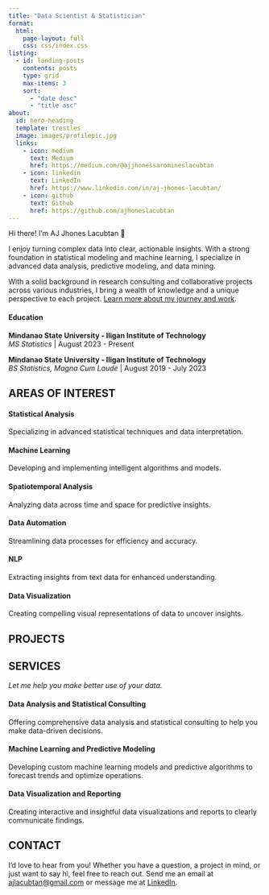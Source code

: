```yaml
---
title: "Data Scientist & Statistician"
format:
  html:
    page-layout: full
    css: css/index.css
listing:
  - id: landing-posts
    contents: posts
    type: grid
    max-items: 3
    sort: 
      - "date desc"
      - "title asc"
about:
  id: hero-heading
  template: trestles
  image: images/profilepic.jpg
  links:
    - icon: medium
      text: Medium
      href: https://medium.com/@ajjhonessaromineslacubtan
    - icon: linkedin
      text: LinkedIn
      href: https://www.linkedin.com/in/aj-jhones-lacubtan/
    - icon: github
      text: Github
      href: https://github.com/ajhoneslacubtan
---
```


::: {#hero-heading}
Hi there! I'm AJ Jhones Lacubtan 👋

I enjoy turning complex data into clear, actionable insights. With a strong foundation in statistical modeling and machine learning, I specialize in advanced data analysis, predictive modeling, and data mining.

With a solid background in research consulting and collaborative projects across various industries, I bring a wealth of knowledge and a unique perspective to each project. [Learn more about my journey and work](resume.qmd).

#### Education

**Mindanao State University - Iligan Institute of Technology**\
*MS Statistics* \| August 2023 - Present

**Mindanao State University - Iligan Institute of Technology**\
*BS Statistics, Magna Cum Laude* \| August 2019 - July 2023
:::

::: text-center
## AREAS OF INTEREST

::: grid
::: {.g-col-6 .g-col-md-4 .interest}
<i class="bi bi-graph-up" style="font-size: 2rem;"></i>

#### Statistical Analysis

Specializing in advanced statistical techniques and data interpretation.
:::

::: {.g-col-6 .g-col-md-4 .interest}
<i class="bi bi-cpu" style="font-size: 2rem;"></i>

#### Machine Learning

Developing and implementing intelligent algorithms and models.
:::

::: {.g-col-6 .g-col-md-4 .interest}
<i class="bi bi-clock-history" style="font-size: 2rem;"></i>

#### Spatiotemporal Analysis

Analyzing data across time and space for predictive insights.
:::

::: {.g-col-6 .g-col-md-4 .interest}
<i class="bi bi-gear" style="font-size: 2rem;"></i>

#### Data Automation

Streamlining data processes for efficiency and accuracy.
:::

::: {.g-col-6 .g-col-md-4 .interest}
<i class="bi bi-chat-dots" style="font-size: 2rem;"></i>

#### NLP

Extracting insights from text data for enhanced understanding.
:::

::: {.g-col-6 .g-col-md-4 .interest}
<i class="bi bi-bar-chart" style="font-size: 2rem;"></i>

#### Data Visualization

Creating compelling visual representations of data to uncover insights.
:::
:::
:::

::: text-center
## PROJECTS
:::

::: {#landing-posts}
:::

::: text-center
## SERVICES

*Let me help you make better use of your data.*

::: grid
::: {.g-col-6 .g-col-md-4 .interest}
<i class="bi bi-bar-chart-line" style="font-size: 3rem;"></i>

#### Data Analysis and Statistical Consulting

Offering comprehensive data analysis and statistical consulting to help you make data-driven decisions.
:::

::: {.g-col-6 .g-col-md-4 .interest}
<i class="bi bi-cpu" style="font-size: 3rem;"></i>

#### Machine Learning and Predictive Modeling

Developing custom machine learning models and predictive algorithms to forecast trends and optimize operations.
:::

::: {.g-col-6 .g-col-md-4 .interest}
<i class="bi bi-graph-up" style="font-size: 3rem;"></i>

#### Data Visualization and Reporting

Creating interactive and insightful data visualizations and reports to clearly communicate findings.
:::
:::

## CONTACT {#contact}

I'd love to hear from you! Whether you have a question, a project in mind, or just want to say hi, feel free to reach out. Send me an email at [ajlacubtan\@gmail.com](mailto:ajlacubtan@gmail.com) or message me at [LinkedIn](https://www.linkedin.com/in/aj-jhones-lacubtan/).
:::

